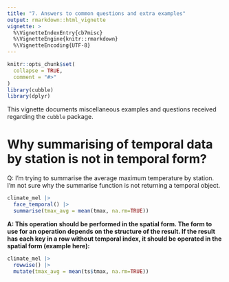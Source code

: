 ```yaml
---
title: "7. Answers to common questions and extra examples"
output: rmarkdown::html_vignette
vignette: >
  %\VignetteIndexEntry{cb7misc}
  %\VignetteEngine{knitr::rmarkdown}
  %\VignetteEncoding{UTF-8}
---
```


```r
knitr::opts_chunk$set(
  collapse = TRUE,
  comment = "#>"
)
library(cubble)
library(dplyr)
```

This vignette documents miscellaneous examples and questions received regarding 
the `cubble` package.

# Why summarising of temporal data by station is not in temporal form?

Q: I'm trying to summarise the average maximum temperature by station. I'm not sure why the summarise function is not returning a temporal object. 
  
```r
climate_mel |> 
  face_temporal() |> 
  summarise(tmax_avg = mean(tmax, na.rm=TRUE))
```

**A: This operation should be performed in the spatial form. The form to use for an operation depends on the structure of the result. If the result has each key in a row without temporal index, it should be operated in the spatial form (example here):**

```r
climate_mel |> 
  rowwise() |> 
  mutate(tmax_avg = mean(ts$tmax, na.rm=TRUE))
```

